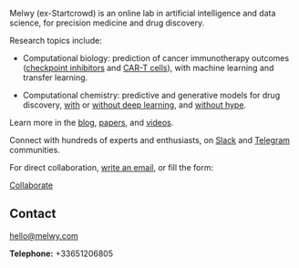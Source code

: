 <Banner />

<Container>

Melwy (ex-Startcrowd) is an online lab in artificial intelligence and data science, for precision medicine and drug discovery.

  Research topics include:

  

- Computational biology: prediction of cancer immunotherapy outcomes ([checkpoint inhibitors](https://melwy.com/blog/how-to-better-predict-cancer-immunotherapy-results) and [CAR-T cells](https://melwy.com/blog/car-t-cells-for-solid-cancers-reducing-risks-by-feeding-back-clinical-data)), with machine learning and transfer learning.  

  

- Computational chemistry: predictive and generative models for drug discovery, [with](https://medium.com/the-ai-lab/diversitynet-a-collaborative-benchmark-for-generative-ai-models-in-chemistry-f1b9cc669cba) or [without deep learning](https://medium.com/the-ai-lab/you-didnt-need-deep-learning-to-generate-new-molecules-4c784747b2cc), and [without hype](https://medium.com/the-ai-lab/artificial-intelligence-in-drug-discovery-is-overhyped-examples-from-astrazeneca-harvard-315d69a7f863).

  

Learn more in the [blog](https://melwy.com/blog), [papers](https://scholar.google.fr/scholar?as_q=&as_epq=&as_oq=&as_eq=&as_occt=any&as_sauthors=mostapha%20benhenda&as_publication=&as_ylo=2017&as_yhi=&hl=en&as_sdt=0,5), and [videos](https://youtu.be/AGSbV_XUUvY?list=PLQQ7q6Ebc9A7Izcn1_Myi4nfyGxYzbWPk).

  

Connect with hundreds of experts and enthusiasts, on [Slack](https://join.slack.com/t/dsformedicine/shared_invite/enQtODA1MDc1NDQ4ODIyLTMzNWFiY2YwYmQ4NDBkYTE5ZWQ0NDQ4YmNiMGE5MmMyYWU5MTkyNjgzMDFiNjdjNjRhYWUwNDJjZThjZmQzZDM) and [Telegram](https://t.me/joinchat/Go4mTxRr9Tbx53S_w-0-vQ) communities.

For direct collaboration, [write an email](mailto:hello@melwy.com), or fill the form:

<p className="text-center">
  <a class="gtm-button" href="https://github.com/ekafyi/gatsby-theme-musician/tree/master/docs" rel="external">
    Collaborate
  </a>
</p>


## Contact

<!--
  The `id="contact"` attribute below is for creating internal anchor link.
  You can remove/change it, but make sure you edit the corresponding link
  in src/gatsby-theme-musician/config/navigation.yml
  See: https://learn.freecodecamp.org/responsive-web-design/basic-html-and-html5/link-to-internal-sections-of-a-page-with-anchor-elements/
-->

<div id="contact" className="text-center">

hello@melwy.com

**Telephone:** +33651206805

</div>

</Container>
